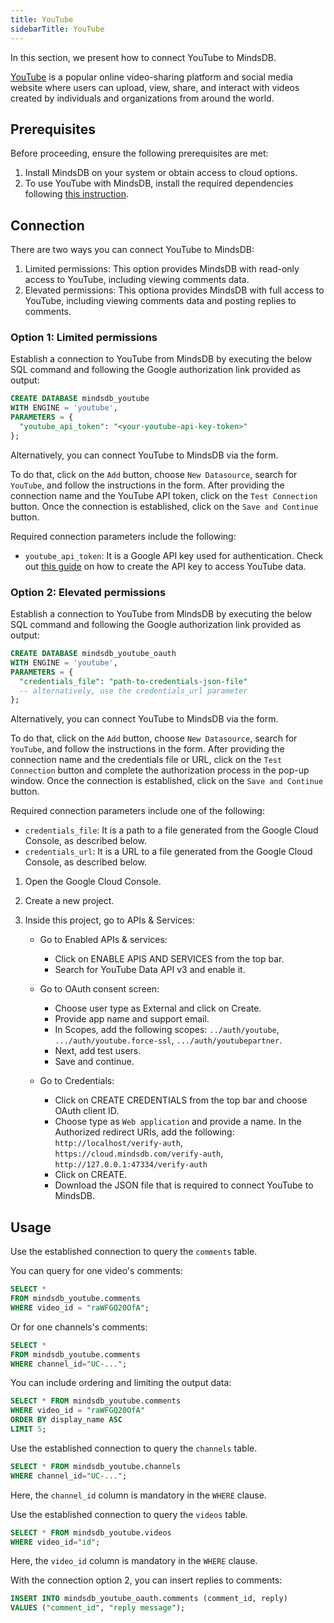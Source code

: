 ```yaml
---
title: YouTube
sidebarTitle: YouTube
---
```


In this section, we present how to connect YouTube to MindsDB.

[YouTube](https://www.youtube.com/) is a popular online video-sharing platform and social media website where users
can upload, view, share, and interact with videos created by individuals and organizations from around the world.

## Prerequisites

Before proceeding, ensure the following prerequisites are met:

 1. Install MindsDB on your system or obtain access to cloud options.
 2. To use YouTube with MindsDB, install the required dependencies following [this instruction](/setup/self-hosted/docker#install-dependencies).

## Connection

There are two ways you can connect YouTube to MindsDB:

1. Limited permissions: This option provides MindsDB with read-only access to YouTube, including viewing comments data.
2. Elevated permissions: This optiona provides MindsDB with full access to YouTube, including viewing comments data and posting replies to comments.

### Option 1: Limited permissions

Establish a connection to YouTube from MindsDB by executing the below SQL command and following the Google authorization link provided as output:

```sql
CREATE DATABASE mindsdb_youtube
WITH ENGINE = 'youtube',
PARAMETERS = {
  "youtube_api_token": "<your-youtube-api-key-token>"
};
```

<Tip>
Alternatively, you can connect YouTube to MindsDB via the form.

To do that, click on the `Add` button, choose `New Datasource`, search for `YouTube`, and follow the instructions in the form. After providing the connection name and the YouTube API token, click on the `Test Connection` button. Once the connection is established, click on the `Save and Continue` button.
</Tip>

Required connection parameters include the following:

*    `youtube_api_token`: It is a Google API key used for authentication. Check out [this guide](https://blog.hubspot.com/website/how-to-get-youtube-api-key) on how to create the API key to access YouTube data.

### Option 2: Elevated permissions

Establish a connection to YouTube from MindsDB by executing the below SQL command and following the Google authorization link provided as output:

```sql
CREATE DATABASE mindsdb_youtube_oauth
WITH ENGINE = 'youtube',
PARAMETERS = {
  "credentials_file": "path-to-credentials-json-file"
  -- alternatively, use the credentials_url parameter
};
```

<Tip>
Alternatively, you can connect YouTube to MindsDB via the form.

To do that, click on the `Add` button, choose `New Datasource`, search for `YouTube`, and follow the instructions in the form. After providing the connection name and the credentials file or URL, click on the `Test Connection` button and complete the authorization process in the pop-up window. Once the connection is established, click on the `Save and Continue` button.
</Tip>

Required connection parameters include one of the following:

*    `credentials_file`: It is a path to a file generated from the Google Cloud Console, as described below.
*    `credentials_url`: It is a URL to a file generated from the Google Cloud Console, as described below.

<Accordion title="How to Generate the Credentials File" icon="youtube" iconType="thin">

  1. Open the Google Cloud Console.

  2. Create a new project.

  3. Inside this project, go to APIs & Services:

      - Go to Enabled APIs & services:
        - Click on ENABLE APIS AND SERVICES from the top bar.
        - Search for YouTube Data API v3 and enable it.

      - Go to OAuth consent screen:
        - Choose user type as External and click on Create.
        - Provide app name and support email.
        - In Scopes, add the following scopes: `../auth/youtube`, `.../auth/youtube.force-ssl`, `.../auth/youtubepartner`.
        - Next, add test users.
        - Save and continue.

      - Go to Credentials:
        - Click on CREATE CREDENTIALS from the top bar and choose OAuth client ID.
        - Choose type as `Web application` and provide a name. In the Authorized redirect URIs, add the following: `http://localhost/verify-auth`, `https://cloud.mindsdb.com/verify-auth`, `http://127.0.0.1:47334/verify-auth`
        - Click on CREATE.
        - Download the JSON file that is required to connect YouTube to MindsDB.
</Accordion>

## Usage

Use the established connection to query the `comments` table.

You can query for one video's comments:

```sql
SELECT * 
FROM mindsdb_youtube.comments
WHERE video_id = "raWFGQ20OfA";
```

Or for one channels's comments:

```sql
SELECT * 
FROM mindsdb_youtube.comments
WHERE channel_id="UC-...";
```

You can include ordering and limiting the output data:

```sql
SELECT * FROM mindsdb_youtube.comments
WHERE video_id = "raWFGQ20OfA"
ORDER BY display_name ASC
LIMIT 5;
```

Use the established connection to query the `channels` table.

```sql
SELECT * FROM mindsdb_youtube.channels
WHERE channel_id="UC-...";
```

Here, the `channel_id` column is mandatory in the `WHERE` clause.

Use the established connection to query the `videos` table.

```sql
SELECT * FROM mindsdb_youtube.videos
WHERE video_id="id";
```

Here, the `video_id` column is mandatory in the `WHERE` clause.

With the connection option 2, you can insert replies to comments:

```sql
INSERT INTO mindsdb_youtube_oauth.comments (comment_id, reply)
VALUES ("comment_id", "reply message");
```
